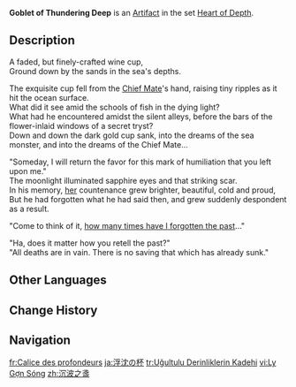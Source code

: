 {{Artifact Infobox
|image = Item Goblet of Thundering Deep.png
|set   = Heart of Depth
|piece = Goblet of Eonothem
}}
{{Description|A faded wine cup that was unintentionally dredged up from the sea. Its dull exterior tells of the days it has spent beneath the waves.}}
'''Goblet of Thundering Deep''' is an [[Artifact]] in the set [[Heart of Depth]].

==Description==
A faded, but finely-crafted wine cup,<br>Ground down by the sands in the sea's depths.

The exquisite cup fell from the [[Parsifal|Chief Mate]]'s hand, raising tiny ripples as it hit the ocean surface.<br>What did it see amid the schools of fish in the dying light?<br>What had he encountered amidst the silent alleys, before the bars of the flower-inlaid windows of a secret tryst?<br>Down and down the dark gold cup sank, into the dreams of the sea monster, and into the dreams of the Chief Mate...

"Someday, I will return the favor for this mark of humiliation that you left upon me."<br>The moonlight illuminated sapphire eyes and that striking scar.<br>In his memory, [[Blue-Eyed Spear Witch|her]] countenance grew brighter, beautiful, cold and proud,<br>But he had forgotten what he had said then, and grew suddenly despondent as a result.

"Come to think of it, [[Heart's Desire|how many times have I forgotten the past]]..."

"Ha, does it matter how you retell the past?"<br>"All deaths are in vain. There is no saving that which has already sunk."

==Other Languages==
{{Other Languages
|en       = Goblet of Thundering Deep
|zhs      = 沉波之盏
|zhs_rm   = Chén Bō zhī Zhǎn
|zht      = 沉波之盞
|zht_rm   = Chén Bō zhī Zhǎn
|zh_tl    = 
|ja       = 浮沈の杯
|ja_rm    = Fuchin no Hai
|ja_tl    = Alcohol Cup of Floating and Sinking
|ko       = 해연의 잔
|ko_rm    = Haeyeon-ui Jan
|ko_tl    = Cup of Floating and Sinking
|es       = Cáliz de las Profundidades
|es_tl    = Goblet of the Depths
|fr       = Calice des profondeurs
|fr_tl    = Chalice of the Depths
|ru       = Кубок оглушающих глубин
|ru_tl    = Goblet of Deafening Depths
|th       = Goblet of Thundering Deep
|vi       = Ly Gợn Sóng
|vi_tl    = 
|de       = Kelch der hohen Wellen
|de_tl    = Goblet of High Waves
|id       = Goblet of Thundering Deep
|pt       = Cálice das Profundezas
|pt_tl    = 
|tr       = Uğultulu Derinliklerin Kadehi
|tr_tl    = Howling Waves' Goblet
|it       = Calice degli abissi
|it_tl    = Goblet of the Depths
}}

==Change History==
{{Change History|1.2}}

==Navigation==
{{Artifact Set Navbox|Heart of Depth}}

[[fr:Calice des profondeurs]]
[[ja:浮沈の杯]]
[[tr:Uğultulu Derinliklerin Kadehi]]
[[vi:Ly Gợn Sóng]]
[[zh:沉波之盞]]